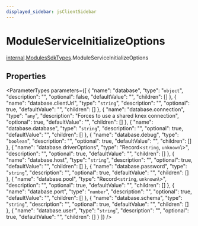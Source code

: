 ```yaml
---
displayed_sidebar: jsClientSidebar
---
```



# ModuleServiceInitializeOptions

[internal](../../internal/modules/admin_discounts.internal.internal-1.mdx).[ModulesSdkTypes](../../internal-1/modules/admin_discounts.internal.internal-1.ModulesSdkTypes.mdx).ModuleServiceInitializeOptions

## Properties

<ParameterTypes parameters={[
  {
    "name": "database",
    "type": "`object`",
    "description": "",
    "optional": false,
    "defaultValue": "",
    "children": []
  },
  {
    "name": "database.clientUrl",
    "type": "`string`",
    "description": "",
    "optional": true,
    "defaultValue": "",
    "children": []
  },
  {
    "name": "database.connection",
    "type": "`any`",
    "description": "Forces to use a shared knex connection",
    "optional": true,
    "defaultValue": "",
    "children": []
  },
  {
    "name": "database.database",
    "type": "`string`",
    "description": "",
    "optional": true,
    "defaultValue": "",
    "children": []
  },
  {
    "name": "database.debug",
    "type": "`boolean`",
    "description": "",
    "optional": true,
    "defaultValue": "",
    "children": []
  },
  {
    "name": "database.driverOptions",
    "type": "Record<`string`, `unknown`\\>",
    "description": "",
    "optional": true,
    "defaultValue": "",
    "children": []
  },
  {
    "name": "database.host",
    "type": "`string`",
    "description": "",
    "optional": true,
    "defaultValue": "",
    "children": []
  },
  {
    "name": "database.password",
    "type": "`string`",
    "description": "",
    "optional": true,
    "defaultValue": "",
    "children": []
  },
  {
    "name": "database.pool",
    "type": "Record<`string`, `unknown`\\>",
    "description": "",
    "optional": true,
    "defaultValue": "",
    "children": []
  },
  {
    "name": "database.port",
    "type": "`number`",
    "description": "",
    "optional": true,
    "defaultValue": "",
    "children": []
  },
  {
    "name": "database.schema",
    "type": "`string`",
    "description": "",
    "optional": true,
    "defaultValue": "",
    "children": []
  },
  {
    "name": "database.user",
    "type": "`string`",
    "description": "",
    "optional": true,
    "defaultValue": "",
    "children": []
  }
]} />
